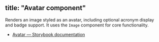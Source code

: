 title: "Avatar component"
---

Renders an image styled as an avatar, including optional acronym display and badge support. It uses the `Image` component for core functionality.

- [Avatar — Storybook documentation](https://tgui.xelene.me/?path=/docs/blocks-avatar--documentation)
